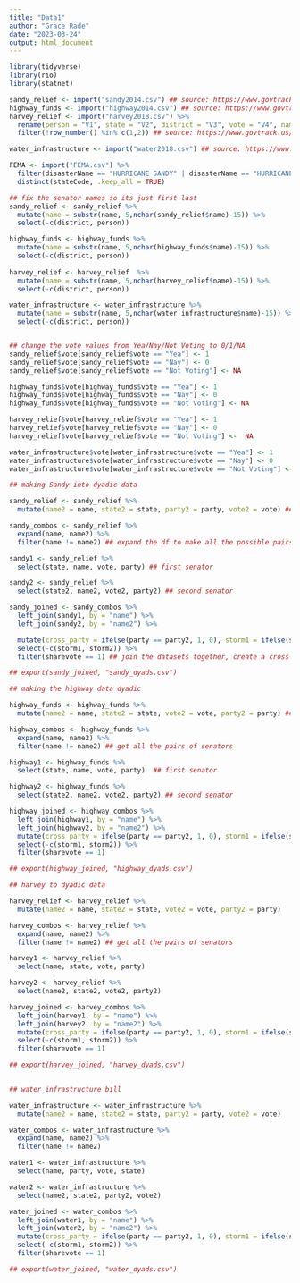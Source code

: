 ```yaml
---
title: "Data1"
author: "Grace Rade"
date: "2023-03-24"
output: html_document
---
```

```r
library(tidyverse)
library(rio)
library(statnet)
```

```r
sandy_relief <- import("sandy2014.csv") ## source: https://www.govtrack.us/congress/votes/113-2013/s4 
highway_funds <- import("highway2014.csv") ## source: https://www.govtrack.us/congress/votes/113-2014/s248
harvey_relief <- import("harvey2018.csv") %>% 
  rename(person = "V1", state = "V2", district = "V3", vote = "V4", name = "V5", party = "V6") %>% 
  filter(!row_number() %in% c(1,2)) ## source: https://www.govtrack.us/congress/votes/115-2017/s192

water_infrastructure <- import("water2018.csv") ## source: https://www.govtrack.us/congress/votes/115-2018/s225

FEMA <- import("FEMA.csv") %>% 
  filter(disasterName == "HURRICANE SANDY" | disasterName == "HURRICANE HARVEY") %>% 
  distinct(stateCode, .keep_all = TRUE)
```

```r
## fix the senator names so its just first last
sandy_relief <- sandy_relief %>% 
  mutate(name = substr(name, 5,nchar(sandy_relief$name)-15)) %>% 
  select(-c(district, person))

highway_funds <- highway_funds %>% 
  mutate(name = substr(name, 5,nchar(highway_funds$name)-15)) %>% 
  select(-c(district, person))
  
harvey_relief <- harvey_relief  %>% 
  mutate(name = substr(name, 5,nchar(harvey_relief$name)-15)) %>% 
  select(-c(district, person))

water_infrastructure <- water_infrastructure %>% 
  mutate(name = substr(name, 5,nchar(water_infrastructure$name)-15)) %>% 
  select(-c(district, person))


## change the vote values from Yea/Nay/Not Voting to 0/1/NA
sandy_relief$vote[sandy_relief$vote == "Yea"] <- 1
sandy_relief$vote[sandy_relief$vote == "Nay"] <- 0
sandy_relief$vote[sandy_relief$vote == "Not Voting"] <- NA

highway_funds$vote[highway_funds$vote == "Yea"] <- 1
highway_funds$vote[highway_funds$vote == "Nay"] <- 0
highway_funds$vote[highway_funds$vote == "Not Voting"] <- NA

harvey_relief$vote[harvey_relief$vote == "Yea"] <- 1
harvey_relief$vote[harvey_relief$vote == "Nay"] <- 0
harvey_relief$vote[harvey_relief$vote == "Not Voting"] <-  NA

water_infrastructure$vote[water_infrastructure$vote == "Yea"] <- 1
water_infrastructure$vote[water_infrastructure$vote == "Nay"] <- 0
water_infrastructure$vote[water_infrastructure$vote == "Not Voting"] <- NA

```


```r
## making Sandy into dyadic data

sandy_relief <- sandy_relief %>% 
  mutate(name2 = name, state2 = state, party2 = party, vote2 = vote) ## make a copy of all the variables

sandy_combos <- sandy_relief %>% 
  expand(name, name2) %>% 
  filter(name != name2) ## expand the df to make all the possible pairs of senators

sandy1 <- sandy_relief %>% 
  select(state, name, vote, party) ## first senator

sandy2 <- sandy_relief %>% 
  select(state2, name2, vote2, party2) ## second senator

sandy_joined <- sandy_combos %>% 
  left_join(sandy1, by = "name") %>% 
  left_join(sandy2, by = "name2") %>% 

  mutate(cross_party = ifelse(party == party2, 1, 0), storm1 = ifelse(state %in% c("PA", "MA", "NH", "WV", "WA", "MD", "DE", "RI", "CT", "NJ", "NY"), 1, 0), storm2 = ifelse(state2 %in% c("PA", "MA", "NH", "WV", "WA", "MD", "DE", "RI", "CT", "NJ", "NY"), 1, 0), storm = ifelse(storm1 == 1 & storm2 == 1, 1, 0), sharevote = ifelse(vote == vote2, 1, 0)) %>% 
  select(-c(storm1, storm2)) %>% 
  filter(sharevote == 1) ## join the datasets together, create a cross party and shared storm variable, then only filter where the votes are the same

## export(sandy_joined, "sandy_dyads.csv")

```

```r

## making the highway data dyadic

highway_funds <- highway_funds %>% 
  mutate(name2 = name, state2 = state, vote2 = vote, party2 = party) ## duplicate the vairables

highway_combos <- highway_funds %>% 
  expand(name, name2) %>% 
  filter(name != name2) ## get all the pairs of senators

highway1 <- highway_funds %>% 
  select(state, name, vote, party)  ## first senator

highway2 <- highway_funds %>% 
  select(state2, name2, vote2, party2) ## second senator

highway_joined <- highway_combos %>% 
  left_join(highway1, by = "name") %>% 
  left_join(highway2, by = "name2") %>% 
  mutate(cross_party = ifelse(party == party2, 1, 0), storm1 = ifelse(state %in% c("PA", "MA", "NH", "WV", "WA", "MD", "DE", "RI", "CT", "NJ", "NY"), 1, 0), storm2 = ifelse(state2 %in% c("PA", "MA", "NH", "WV", "WA", "MD", "DE", "RI", "CT", "NJ", "NY"), 1, 0), storm = ifelse(storm1 == 1 & storm2 == 1, 1, 0), sharevote = ifelse(vote == vote2, 1, 0)) %>% 
  select(-c(storm1, storm2)) %>% 
  filter(sharevote == 1)

## export(highway_joined, "highway_dyads.csv")
```

```r
## harvey to dyadic data

harvey_relief <- harvey_relief %>% 
  mutate(name2 = name, state2 = state, vote2 = vote, party2 = party)

harvey_combos <- harvey_relief %>% 
  expand(name, name2) %>% 
  filter(name != name2) ## get all the pairs of senators

harvey1 <- harvey_relief %>% 
  select(name, state, vote, party)

harvey2 <- harvey_relief %>% 
  select(name2, state2, vote2, party2)

harvey_joined <- harvey_combos %>% 
  left_join(harvey1, by = "name") %>% 
  left_join(harvey2, by = "name2") %>% 
  mutate(cross_party = ifelse(party == party2, 1, 0), storm1 = ifelse(state %in% c("TX", "LA"), 1, 0), storm2 = ifelse(state2 %in% c("TX", "LA"), 1, 0), storm = ifelse(storm1 == 1 & storm2 == 1, 1, 0), sharevote = ifelse(vote == vote2, 1, 0)) %>% 
  select(-c(storm1, storm2)) %>% 
  filter(sharevote == 1)

## export(harvey_joined, "harvey_dyads.csv")
  
```

```r
## water infrastructure bill

water_infrastructure <- water_infrastructure %>% 
  mutate(name2 = name, state2 = state, party2 = party, vote2 = vote)

water_combos <- water_infrastructure %>% 
  expand(name, name2) %>% 
  filter(name != name2)

water1 <- water_infrastructure %>% 
  select(name, party, vote, state)

water2 <- water_infrastructure %>% 
  select(name2, state2, party2, vote2)

water_joined <- water_combos %>% 
  left_join(water1, by = "name") %>% 
  left_join(water2, by = "name2") %>% 
  mutate(cross_party = ifelse(party == party2, 1, 0), storm1 = ifelse(state %in% c("TX", "LA"), 1, 0), storm2 = ifelse(state2 %in% c("TX", "LA"), 1, 0), storm = ifelse(storm1 == 1 & storm2 == 1, 1, 0), sharevote = ifelse(vote == vote2, 1, 0)) %>% 
  select(-c(storm1, storm2)) %>% 
  filter(sharevote == 1)

## export(water_joined, "water_dyads.csv")

```

